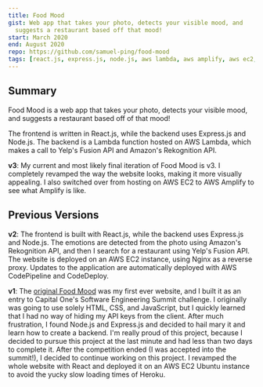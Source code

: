 ```yaml
---
title: Food Mood
gist: Web app that takes your photo, detects your visible mood, and
  suggests a restaurant based off that mood!
start: March 2020
end: August 2020
repo: https://github.com/samuel-ping/food-mood
tags: [react.js, express.js, node.js, aws lambda, aws amplify, aws ec2, aws s3, ci/cd, nginx]
---
```


## Summary

Food Mood is a web app that takes your photo, detects your visible mood, and suggests a restaurant based off of that mood!

The frontend is written in React.js, while the backend uses Express.js and Node.js. The backend is a Lambda function hosted on AWS Lambda, which makes a call to Yelp's Fusion API and Amazon's Rekognition API.

**v3**: My current and most likely final iteration of Food Mood is v3. I completely revamped the way the website looks, making it more visually appealing. I also switched over from hosting on AWS EC2 to AWS Amplify to see what Amplify is like.

## Previous Versions

**v2**: The frontend is built with React.js, while the backend uses Express.js and Node.js. The emotions are detected from the photo using Amazon's Rekognition API, and then I search for a restaurant using Yelp's Fusion API. The website is deployed on an AWS EC2 instance, using Nginx as a reverse proxy. Updates to the application are automatically deployed with AWS CodePipeline and CodeDeploy.

**v1**: The [original Food Mood](https://oldmyfoodmood.herokuapp.com/) was my first ever website, and I built it as an entry to Capital One's Software Engineering Summit challenge. I originally was going to use solely HTML, CSS, and JavaScript, but I quickly learned that I had no way of hiding my API keys from the client. After much frustration, I found Node.js and Express.js and decided to hail mary it and learn how to create a backend. I'm really proud of this project, because I decided to pursue this project at the last minute and had less than two days to complete it. After the competition ended (I was accepted into the summit!), I decided to continue working on this project. I revamped the whole website with React and deployed it on an AWS EC2 Ubuntu instance to avoid the yucky slow loading times of Heroku.
